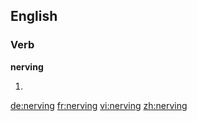 ==English==
===Verb===
'''nerving'''
# {{present participle of|[[nerve]]}}

[[de:nerving]]
[[fr:nerving]]
[[vi:nerving]]
[[zh:nerving]]